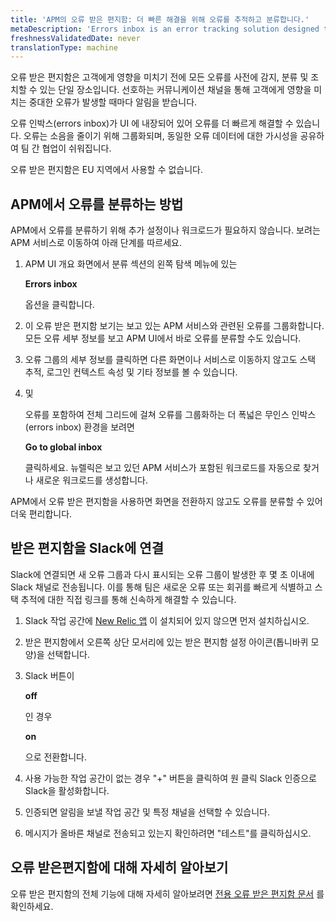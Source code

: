 ```yaml
---
title: 'APM의 오류 받은 편지함: 더 빠른 해결을 위해 오류를 추적하고 분류합니다.'
metaDescription: 'Errors inbox is an error tracking solution designed to put you in the driver’s seat when it comes to detecting, triaging, and resolving errors across your full application stack.'
freshnessValidatedDate: never
translationType: machine
---
```


오류 받은 편지함은 고객에게 영향을 미치기 전에 모든 오류를 사전에 감지, 분류 및 조치할 수 있는 단일 장소입니다. 선호하는 커뮤니케이션 채널을 통해 고객에게 영향을 미치는 중대한 오류가 발생할 때마다 알림을 받습니다.

오류 인박스(errors inbox)가 <InlinePopover type="apm"/>UI 에 내장되어 있어 오류를 더 빠르게 해결할 수 있습니다. 오류는 소음을 줄이기 위해 그룹화되며, 동일한 오류 데이터에 대한 가시성을 공유하여 팀 간 협업이 쉬워집니다.

<Callout variant="important">
  오류 받은 편지함은 EU 지역에서 사용할 수 없습니다.
</Callout>

## APM에서 오류를 분류하는 방법

APM에서 오류를 분류하기 위해 추가 설정이나 워크로드가 필요하지 않습니다. 보려는 APM 서비스로 이동하여 아래 단계를 따르세요.

1. APM UI 개요 화면에서 분류 섹션의 왼쪽 탐색 메뉴에 있는

   <DNT>**Errors inbox**</DNT>

   옵션을 클릭합니다.

2. 이 오류 받은 편지함 보기는 보고 있는 APM 서비스와 관련된 오류를 그룹화합니다. 모든 오류 세부 정보를 보고 APM UI에서 바로 오류를 분류할 수도 있습니다.

3. 오류 그룹의 세부 정보를 클릭하면 다른 화면이나 서비스로 이동하지 않고도 스택 추적, 로그인 컨텍스트 속성 및 기타 정보를 볼 수 있습니다.

4. <InlinePopover type="browser"/>

   및

   <InlinePopover type="mobile"/>

   오류를 포함하여 전체 그리드에 걸쳐 오류를 그룹화하는 더 폭넓은 무인스 인박스(errors inbox) 환경을 보려면

   <DNT>**Go to global inbox**</DNT>

   클릭하세요. 뉴렐릭은 보고 있던 APM 서비스가 포함된 워크로드를 자동으로 찾거나 새로운 워크로드를 생성합니다.

APM에서 오류 받은 편지함을 사용하면 화면을 전환하지 않고도 오류를 분류할 수 있어 더욱 편리합니다.

## 받은 편지함을 Slack에 연결

Slack에 연결되면 새 오류 그룹과 다시 표시되는 오류 그룹이 발생한 후 몇 초 이내에 Slack 채널로 전송됩니다. 이를 통해 팀은 새로운 오류 또는 회귀를 빠르게 식별하고 스택 추적에 대한 직접 링크를 통해 신속하게 해결할 수 있습니다.

1. Slack 작업 공간에 [New Relic 앱](https://newrelic.slack.com/apps/AP92KQJS3-new-relic?tab=more_info) 이 설치되어 있지 않으면 먼저 설치하십시오.

2. 받은 편지함에서 오른쪽 상단 모서리에 있는 받은 편지함 설정 아이콘(톱니바퀴 모양)을 선택합니다.

3. Slack 버튼이

   <DNT>**off**</DNT>

   인 경우

   <DNT>**on**</DNT>

   으로 전환합니다.

4. 사용 가능한 작업 공간이 없는 경우 "+" 버튼을 클릭하여 원 클릭 Slack 인증으로 Slack을 활성화합니다.

5. 인증되면 알림을 보낼 작업 공간 및 특정 채널을 선택할 수 있습니다.

6. 메시지가 올바른 채널로 전송되고 있는지 확인하려면 "테스트"를 클릭하십시오.

## 오류 받은편지함에 대해 자세히 알아보기

오류 받은 편지함의 전체 기능에 대해 자세히 알아보려면 [전용 오류 받은 편지함 문서](/docs/errors-inbox/errors-inbox) 를 확인하세요.